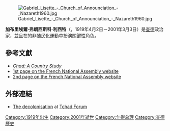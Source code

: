 [[File:Gabriel_Lisette_-_Church_of_Announciation_-_Nazareth1960.jpg|thumb]]

'''加布里埃爾·弗朗西斯科·利西特'''（{{Lang-en|'''Gabriel Francisco Lisette'''}}，1919年4月2日－2001年3月3日）是[[查德|查德]]政治家，並且在{{Link-en|法屬查德|French Chad}}的非殖民化運動中扮演關鍵性角色。

== 參考文獻 ==
* [http://lcweb2.loc.gov/frd/cs/tdtoc.html ''Chad: A Country Study'']{{Wayback|url=http://lcweb2.loc.gov/frd/cs/tdtoc.html |date=19990117024614 }}  
* [http://www.assemblee-nationale.fr/sycomore/fiche.asp?num_dept=7866  1st page on the French National Assembly website]{{Wayback|url=http://www.assemblee-nationale.fr/sycomore/fiche.asp?num_dept=7866 |date=20140225172309 }} 
* [http://www.assemblee-nationale.fr/histoire/biographies/IVRepublique/lisette-gabriel-francisco-02041919.asp  2nd page on the French National Assembly website]{{Wayback|url=http://www.assemblee-nationale.fr/histoire/biographies/IVRepublique/lisette-gabriel-francisco-02041919.asp |date=20100309032904 }}

== 外部連結 ==
* {{fr icon}} [http://www.tchadforum.com/?page=article_item&aid=66 The decolonisation]{{Wayback|url=http://www.tchadforum.com/?page=article_item&aid=66 |date=20150924113436 }} at [http://www.tchadforum.com/ Tchad Forum]{{Wayback|url=http://www.tchadforum.com/ |date=20060202233419 }}

{{Authority control}}

[[Category:1919年出生|Category:1919年出生]]
[[Category:2001年逝世|Category:2001年逝世]]
[[Category:乍得总理|Category:乍得总理]]
[[Category:查德歷史|Category:查德歷史]]